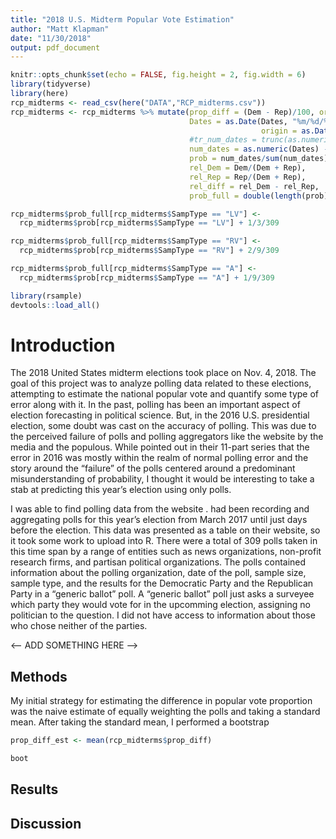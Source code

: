 ```yaml
---
title: "2018 U.S. Midterm Popular Vote Estimation"
author: "Matt Klapman"
date: "11/30/2018"
output: pdf_document
---
```


```r
knitr::opts_chunk$set(echo = FALSE, fig.height = 2, fig.width = 6)
library(tidyverse)
library(here)
rcp_midterms <- read_csv(here("DATA","RCP_midterms.csv"))
rcp_midterms <- rcp_midterms %>% mutate(prop_diff = (Dem - Rep)/100, ord = 1:length(prop_diff),
                                        Dates = as.Date(Dates, "%m/%d/%Y", 
                                                        origin = as.Date("01/01/2017","%m/%d/%Y")),
                                        #tr_num_dates = trunc(as.numeric(Dates) - 17167, prec = -1)/10
                                        num_dates = as.numeric(Dates) - 17167,
                                        prob = num_dates/sum(num_dates),
                                        rel_Dem = Dem/(Dem + Rep), 
                                        rel_Rep = Rep/(Dem + Rep), 
                                        rel_diff = rel_Dem - rel_Rep,
                                        prob_full = double(length(prob)))

rcp_midterms$prob_full[rcp_midterms$SampType == "LV"] <-
  rcp_midterms$prob[rcp_midterms$SampType == "LV"] + 1/3/309

rcp_midterms$prob_full[rcp_midterms$SampType == "RV"] <-
  rcp_midterms$prob[rcp_midterms$SampType == "RV"] + 2/9/309

rcp_midterms$prob_full[rcp_midterms$SampType == "A"] <-
  rcp_midterms$prob[rcp_midterms$SampType == "A"] + 1/9/309

library(rsample)
devtools::load_all()
```

# Introduction

The 2018 United States midterm elections took place on Nov. 4, 2018. The goal of this project was to analyze polling data related to these elections, attempting to estimate the national popular vote and quantify some type of error along with it. In the past, polling has been an important aspect of election forecasting in political science. But, in the 2016 U.S. presidential election, some doubt was cast on the accuracy of polling. This was due to the perceived failure of polls and polling aggregators like the website \textit{FiveThirtyEight} by the media and the populous. While \textit{FiveThirtyEight} pointed out in their 11-part series [\textbf{The Real Story of 2016}](https://fivethirtyeight.com/features/the-real-story-of-2016/) that the error in 2016 was mostly within the realm of normal polling error and the story around the "failure" of the polls centered around a predominant misunderstanding of probability, I thought it would be interesting to take a stab at predicting this year's election using only polls.

I was able to find polling data from the website \textit{Real Clear Politics (RCP)}. \textit{RCP} had been recording and aggregating polls for this year's election from March 2017 until just days before the election. This data was presented as a table on their website, so it took some work to upload into R. There were a total of 309 polls taken in this time span by a range of entities such as news organizations, non-profit research firms, and partisan political organizations. The polls contained information about the polling organization, date of the poll, sample size, sample type, and the results for the Democratic Party and the Republican Party in a "generic ballot" poll. A "generic ballot" poll just asks a surveyee which party they would vote for in the upcomming election, assigning no politician to the question. I did not have access to information about those who chose neither of the parties. 

<-- ADD SOMETHING HERE -->

## Methods

My initial strategy for estimating the difference in popular vote proportion was the naive estimate of equally weighting the polls and taking a standard mean. After taking the standard mean, I performed a bootstrap

```r
prop_diff_est <- mean(rcp_midterms$prop_diff)

boot
```


## Results


## Discussion





